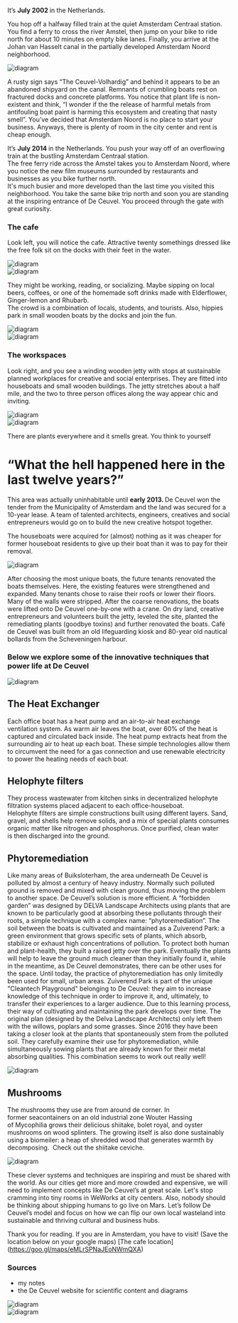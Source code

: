 

<div className={styles["cuevel"]}>

It’s <b> July 2002 </b> in the Netherlands.

You hop off a halfway filled train at the quiet Amsterdam Centraal station.  
You find a ferry to cross the river Amstel, then jump on your bike to ride north for about 
10 minutes on empty bike lanes. Finally, you arrive at the Johan van Hasselt canal in the 
partially developed Amsterdam Noord neighborhood.

<div className={styles["diagram"]}>
  <img src={abandoned} className={styles["diagram"]} alt="diagram" />
</div>


A rusty sign says “The Ceuvel-Volhardig” and behind it appears to be an abandoned shipyard on the 
canal.  Remnants of crumbling boats rest on fractured docks and 
concrete platforms.  You notice that plant life is non-existent and think, “I wonder if the the 
release of harmful metals from antifouling boat paint is harming this ecosystem and creating that 
nasty smell”.    You’ve decided that Amsterdam Noord is no place to start your business. Anyways, 
there is plenty of room in the city center and rent is cheap enough.

It’s <b> July 2014 </b> in the Netherlands.
You push your way off of an overflowing train at the bustling Amsterdam Centraal station.  
The free ferry ride across the Amstel takes you to Amsterdam Noord, where you notice 
the new film museums surrounded by restaurants and businesses as you bike further north.  
It's much busier and more developed than the last time you visited this neighborhood.
You take the same bike trip north and soon you are standing at the inspiring entrance of De Ceuvel.
You proceed through the gate with great curiosity.

### The cafe
Look left, you will notice the cafe. Attractive twenty somethings dressed like the free folk sit on the docks
with their feet in the water. 

<div className={styles["diagram"]}>
  <img src={docks1} className={styles["diagram"]} alt="diagram" />
</div>
<div className={styles["diagram"]}>
  <img src={docks2} className={styles["diagram"]} alt="diagram" />
</div>

They might be working, reading, or socializing. Maybe sipping on local beers, coffees,
or one of the homemade soft drinks made with Elderflower, Ginger-lemon and Rhubarb.  
The crowd is a combination of locals, students, and tourists. Also, hippies
park in small wooden boats by the docks and join the fun.

<div className={styles["diagram"]}>
  <img src={bar} className={styles["diagram"]} alt="diagram" />
</div>
<div className={styles["diagram"]}>
  <img src={side_view} className={styles["diagram"]} alt="diagram" />
</div>


### The workspaces
Look right, and you see a winding wooden jetty with stops at sustainable planned workplaces for
creative and social enterprises.  They are fitted into houseboats and small wooden buildings. 
The jetty stretches about a half mile, and the two to three person offices along the way
 appear chic and inviting.

<div className={styles["diagram"]}>
  <img src={exit_from_workspace} className={styles["diagram"]} alt="diagram" />
</div>
<div className={styles["diagram"]}>
  <img src={inside_working} className={styles["diagram"]} alt="diagram" />
</div>


There are plants everywhere and it smells great.  You think to yourself
# “What the hell happened here in the last twelve years?”

This area was actually uninhabitable until <b> early 2013. </b> De Ceuvel won the tender 
from the Municipality of Amsterdam and the land was secured for a 10-year lease. A team 
of talented architects, engineers, creatives and social entrepreneurs would go on to build the new 
creative hotspot together.  

The houseboats were acquired for (almost) nothing as it was cheaper for former houseboat 
residents to give up their boat than it was to pay for their removal.  

<div className={styles["diagram"]}>
  <img src={workspace} className={styles["diagram"]} alt="diagram" />
</div>

After choosing the most unique boats, the future tenants renovated the boats themselves. 
Here, the existing features were strengthened and expanded. Many tenants chose to raise their roofs or lower their floors.
 Many of the walls were stripped. After the coarse renovations, the boats were lifted onto 
 De Ceuvel one-by-one with a crane.  On dry land, creative entrepreneurs and volunteers built the jetty, 
 leveled the site, planted the remediating plants (goodbye toxins) and further renovated the boats. 
 Café de Ceuvel was built from an old lifeguarding kiosk and 80-year old nautical bollards from the 
 Scheveningen harbour. 

### Below we explore some of the innovative techniques that power life at De Ceuvel

<div className={styles["diagram"]}>
  <img src={de_ceuvel_diagram} className={styles["diagram"]} alt="diagram" />
</div>

## The Heat Exchanger

Each office boat has a heat pump and an air-to-air heat exchange ventilation system. As warm air leaves 
the boat, over 60% of the heat is captured and circulated back inside.
The heat pump extracts heat from the surrounding air to heat up each boat. 
These simple technologies allow them to circumvent the need for a gas connection and use 
renewable electricity to power the heating needs of each boat.

## Helophyte filters

They process wastewater from kitchen sinks in decentralized helophyte filtration systems placed
 adjacent to each office-houseboat. Helophyte filters are simple constructions built using different 
layers. Sand, gravel, and shells help remove solids, and a mix of special plants consumes organic 
matter like nitrogen and phosphorus. Once purified, clean water is then discharged into the ground.

## Phytoremediation

Like many areas of Buiksloterham, the area underneath De Ceuvel is polluted by almost a century of 
heavy industry. Normally such polluted ground is removed and mixed with clean ground, thus moving the
problem to another space. De Ceuvel’s solution is more efficient. A “forbidden garden” was designed by
DELVA Landscape Architects using plants that are known to be particularly good at absorbing these 
pollutants through their roots, a simple technique with a complex name: “phytoremediation”.
The soil between the boats is cultivated and maintained as a Zuiverend Park: a green environment that 
grows specific sets of plants, which absorb, stabilize or exhaust high concentrations of pollution. 
To protect both human and plant-health, they built a raised jetty over the park. Eventually the plants 
will help to leave the ground much cleaner than they initially found it, while in the meantime, as 
De Ceuvel demonstrates, there can be other uses for the space.
Until today, the practice of phytoremediation has only limitedly been used for small, urban areas. 
Zuiverend Park is part of the unique "Cleantech Playground" belonging to De Ceuvel: they aim to 
increase knowledge of this technique in order to improve it, and, ultimately, to transfer their 
experiences to a larger audience. Due to this learning process, their way of cultivating and 
maintaining the park develops over time. The original plan (designed by the Delva Landscape Architects)
only left them with the willows, poplars and some grasses. Since 2016 they have been taking a closer 
look at the plants that spontaneously stem from the polluted soil. They carefully examine their use 
for phytoremediation, while simultaneously sowing plants that are already known for their metal 
absorbing qualities. This combination seems to work out really well!

<div className={styles["diagram"]}>
  <img src={delva_plant_diagram} className={styles["diagram"]} alt="diagram" />
</div>

## Mushrooms

The mushrooms they use are from around de corner.
In former seacontainers on an old industrial zone Wouter Hassing of Mycophilia grows their delicious
shiitake, bolet royal, and oyster mushrooms on wood splinters. The growing itself is also done 
sustainably using a biomeiler: a heap of shredded wood that generates warmth by decomposing. 
Check out the shiitake ceviche. 
<div className={styles["logo"]}>
  <img src={ceviche} className={styles["logo"]} alt="diagram" />
</div>


These clever systems and techniques are inspiring and must be shared with the world. 
As our cities get more and more crowded and expensive, we will need to implement concepts like De Ceuvel’s
at great scale.  Let's stop cramming into tiny rooms in WeWorks at city centers. Also, nobody should be 
thinking about shipping humans to go live on Mars. Let’s follow De Ceuvel’s model and focus on how we can 
flip our own local wasteland into sustainable and thriving cultural and business hubs. 
 
Thank you for reading. If you are in Amsterdam, you have to visit! 
(Save the location below on your google maps) 
[The cafe location] (https://goo.gl/maps/eMLrSPNaJEoNWmQXA)

### Sources
- my notes
- the De Ceuvel website for scientific content and diagrams

<div className={styles["logo"]}>
  <img src={hammock} className={styles["logo"]} alt="diagram" />
</div>
<div className={styles["logo"]}>
  <img src={free_folk} className={styles["logo"]} alt="diagram" />
</div>

</div>